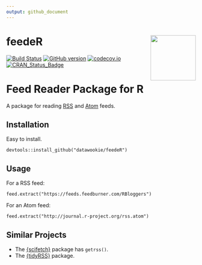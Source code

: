 ```yaml
---
output: github_document
---
```


<!-- README.md is generated from README.Rmd. Please edit that file -->

# feedeR <img src="man/figures/feedeR-hex.png" align="right" alt="" width="120" />

[![Build Status](https://travis-ci.org/DataWookie/feedeR.svg?branch=master)](https://travis-ci.org/DataWookie/feedeR)
[![GitHub version](https://badge.fury.io/gh/DataWookie%2FfeedeR.svg)](https://badge.fury.io/gh/DataWookie%2FfeedeR)
[![codecov.io](https://codecov.io/github/DataWookie/feedeR/coverage.svg?branch=master)](https://codecov.io/github/DataWookie/feedeR?branch=master)
[![CRAN_Status_Badge](http://www.r-pkg.org/badges/version/feedeR)](https://cran.r-project.org/package=feedeR)

# Feed Reader Package for R

A package for reading [RSS](https://en.wikipedia.org/wiki/RSS) and [Atom](https://en.wikipedia.org/wiki/Atom_(standard)) feeds.

## Installation

Easy to install.

```
devtools::install_github("datawookie/feedeR")
```

## Usage

For a RSS feed:

```
feed.extract("https://feeds.feedburner.com/RBloggers")
```

For an Atom feed:

```
feed.extract("http://journal.r-project.org/rss.atom")
```

## Similar Projects

- The [{scifetch}](https://github.com/yufree/scifetch) package has `getrss()`.
- The [{tidyRSS}](https://cran.r-project.org/web/packages/tidyRSS/index.html) package.